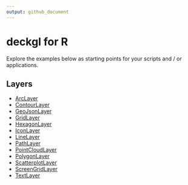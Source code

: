 ```yaml
---
output: github_document
---
```


# deckgl for R

Explore the examples below as starting points for your scripts and / or applications.

## Layers

* [ArcLayer](layers/arc-layer.md)
* [ContourLayer](layers/contour-layer.md)
* [GeoJsonLayer](layers/geojson-layer.md)
* [GridLayer](layers/grid-layer.md)
* [HexagonLayer](layers/hexagon-layer.md)
* [IconLayer](layers/icon-layer.md)
* [LineLayer](layers/line-layer.md)
* [PathLayer](layers/path-layer.md)
* [PointCloudLayer](layers/point-cloud-layer.md)
* [PolygonLayer](layers/polygon-layer.md)
* [ScatterplotLayer](layers/scatterplot-layer.md)
* [ScreenGridLayer](layers/screen-grid-layer.md)
* [TextLayer](layers/text-layer.md)
